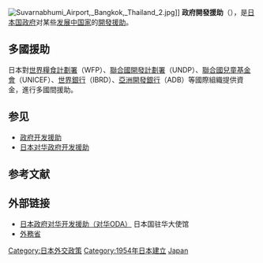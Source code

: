 {{多個問題|
{{update|time=2018-10-25T01:05:48+00:00}}
{{Disputed|time=2009-12-27}}
}}
[[File:Suvarnabhumi_Airport,_Bangkok,_Thailand_2.jpg|thumb]]]]
'''政府開發援助'''（{{jpn|j=政府開発援助}}），是[[日本国政府|日本国政府]]对某些[[发展中国家|发展中国家]]的[[政府开发援助|開發援助]]。

== 多國援助 ==
日本對[[世界糧食計劃署|世界糧食計劃署]]（WFP）、[[聯合國開發計劃署|聯合國開發計劃署]]（UNDP）、[[聯合國兒童基金會|聯合國兒童基金會]]（UNICEF）、[[世界銀行|世界銀行]]（IBRD）、[[亞洲開發銀行|亞洲開發銀行]]（ADB）等國際組織提供資金，進行多國間援助。
<!--
==對华援助==
===背景===
日本對華ODA是長期以來爭議較大的議題，在中日邦交正常化的時候，中華人民共和國同[[中華民國|中華民國]]政府一樣，免除了日本[[明治維新|明治維新]]後至第二次世界大戰前各起戰事的官方戰爭賠償，對此日本部分政經界人士深表感激。而同時中國的發展需要日本的資金、技術，於是有部分人士認為中日政府雙方達成默契，以日本政府發展援助的形式在某種程度上彌補中國放棄[[戰爭賠償|戰爭賠償]]的經濟損失。但是迄今为止中日政府均没有公开正式承认ODA与战争赔偿有关，如日本[[庆应大学|庆应大学]]教授国分良成認為這只是民間一種心理上的詮釋，造成此一概念流傳，此有兩大誤解：
#如果是「賠償」眾所周知是單方的付出款，無須償還，但ODA是貸款必須償還，2013年底中國歸還總額已超1萬億日元，扣除無償援助的10%的資金，剩余欠款有1萬6000億日元。
#賠償無任何附加條件，但ODA前兩筆貸款有附加必須採購日本廠商條件，直到第三筆後才逐漸解除。<ref>[http://news.xinhuanet.com/comments/2004-11/17/content_2224857.htm 必须正确认识日本对华援助]</ref>

===组成===
*三部分
**对华日元贷款占80％
**技术合作占10％
**无偿援助占10％<ref> [http://m.ltn.com.tw/news/politics/paper/7718 2008年後日本考量不再援助中國]</ref>

===作用===
參與第一次对华日元贷款的日方决策关键人物，外相大来佐武朗認為這整體政策是雙方各取其利的一種必然：
*日方利益
**'''中國經濟發展將帶來社會穩定，較不易向外尋求戰爭'''：日本大平首相曾说“如果中日处于敌对关系，日本的安全保障将成为极其困难的事。从这个角度看，日中和平友好条约以及经济合作，对于确保日本的安全来说，其价值不下于几千万亿日元。”
**'''中國快速現代化能源和交通，有利對日出口原物料'''：从前期利用贷款建立项目来看，的确也主要集中在港口、能源、运输等领域，日後[[大庆油田|大庆油田]]等也開始對日出口。
**'''幫助日大型廠商進入中國市場'''：ODA前兩筆貸款有附加必須採購日本廠商條件，之後雖放寬但後續依然有限定两国间采购等條件，間接幫助日本重機具出口。
*中方利益<ref>[http://view.news.qq.com/zt2012/dhyz/index.htm 日本对华援助与战争赔偿毫无关系]</ref>
**'''條件較優'''：ODA的利率和偿还条件比商业机构和国际机构的贷款要优惠得多，避開了向美國主導的國際金融組織貸款。
**'''賠償有害論'''：當年中方政治觀點認知战败国负巨额战争赔偿对和平是有害的，从第一次大战后[[德国|德国]]例子来看就很清楚，故不要求賠償。
**'''確實需要日本技術'''：日本科技不低於美國和歐洲，當時的氣氛下再透過ODA項目合作，日方輸出技術誠意明顯較大。

===形式===
初期贷款采用多年一揽子协议方式，从2001年实行单年度协议方式，贷款额从2000年的2273亿[[日元|日元]]（约合182亿元[[人民币|人民币]]）减少到2005年的966亿日元（约合80亿元人民币）。1990年代中后期，因为经济不景气，日本政府开发援助的贷款部分减少，技术合作变化不大。合作内容从初期的基础建设转换为环保、医疗、人才培养等领域。日本給中國貸款時以美元計算，中國還款時以日元計算，之間的匯率風險都由中國承擔<ref name="oda2006"></ref>。

===历史===
1972年，中日進行建交談判，中共中央爲了避免對日本平民造成二次傷害，宣佈放棄對日本的戰爭賠償要求<ref name="oda2006">{{cite web|url=http://news.163.com/06/0406/08/2E0UQE8A0001124J.html | language= | title=日本对华ODA(政府开发援助)的来龙去脉 |publisher=网易 |date= |accessdate=2006年4月6日 }}</ref>。

1979年，[[日本首相|日本首相]][[大平正芳|大平正芳]]访华时，确定对中国提供“目的是维持和发展与中国的稳定友好关系”的政府开发援助<ref name="oda2006"></ref>。

1979年至2010年间，日本[[外务省|外务省]]日本官方发展援助（ODA）发布的数据显示，中国共获得日本33164.86亿日元（约2638亿元人民币）的开发优惠贷款、1557.86亿日元（约124亿元人民币）的无偿援助，以及1739.16亿日元（约138亿元人民币）的技术合作资金，援助总金额达33164.86亿日元（约2900亿人民币），涉及200多个项目<ref>{{cite web|url=http://data.163.com/12/0702/06/85CVHG9400014MTN.html | language= | title=日本30多年对华援助近2900亿人民币 |publisher=网易数据 |date= |accessdate=2012年7月2日 }}</ref>。

1999年~2002年，中国连续4年位居日元援助贷款额首位，2003年落至第三，2004年則落至第四<ref>{{cite web|url=http://news.sina.com.cn/w/2005-03-01/04085227379s.shtml | language= | title=日对华援助连续4年减少 |publisher=哈尔滨日报 |date= |accessdate=2005年3月1日 }}</ref>。2004年之後，日本對華日元貸款持續減少<ref>[http://www.mofcom.gov.cn/aarticle/i/jyjl/j/200402/20040200177446.html 日本对华日元贷款持续减少] [[中华人民共和国商务部|中华人民共和国商务部]] 2004-02-04</ref>。2004年对华860亿日元（约合69亿元人民币，7.35亿[[美元|美元]]）贷款（2005年3月31日截止）。

至2013年底，中國歸還給日本的ODA借款總額超過1萬億日元，扣除無償援助的10%的資金，尚餘1萬6000億日元。這筆巨額收入，部分被日本政府重新用於ODA資金<ref>{{cite web|url=http://news.takungpao.com.hk/world/roll/2014-01/2190685.html | language= | title=中國歸還款成日本「制華」外交最主要資金 |publisher=大公網 |date= |accessdate=2014年1月19日 }}</ref>。

===正式結束援助===
2018年10月25日，應[[中國國務院總理|中國國務院總理]][[李克強|李克強]]邀請，[[日本首相|日本首相]][[安倍晉三|安倍晉三]]於2018年10月25日至27日訪問中國時，他提出結束近40年總額3.6兆日圓（2551億人民幣）對中國的援助，希望得到中方諒解。<ref> {{cite web|url=https://www.cmmedia.com.tw/home/articles/12456 | language= | title= 日本首相安倍晉三訪中協議結束40年援助 |publisher= 信傳媒 |date= |accessdate=2018年10月25日 }} </ref>
-->
== 参见 ==
{{Portal box|日本|国际关系|经济}}
* [[政府开发援助|政府开发援助]]
*[[日本对华政府开发援助|日本对华政府开发援助]]

== 参考文献 ==
{{Reflist|2}}

== 外部链接 ==
* [http://www.cn.emb-japan.go.jp/oda.htm 日本政府对华开发援助（对华ODA）] {{Wayback|url=http://www.cn.emb-japan.go.jp/oda.htm |date=20210221134958 }}日本国驻华大使馆
* [http://www.mofa.go.jp/mofaj/gaiko/oda/ 外務省] {{Wayback|url=http://www.mofa.go.jp/mofaj/gaiko/oda/ |date=20210221135002 }}

[[Category:日本外交政策|Category:日本外交政策]]
[[Category:1954年日本建立|Category:1954年日本建立]]
[[Category:各国对外援助|Japan]]